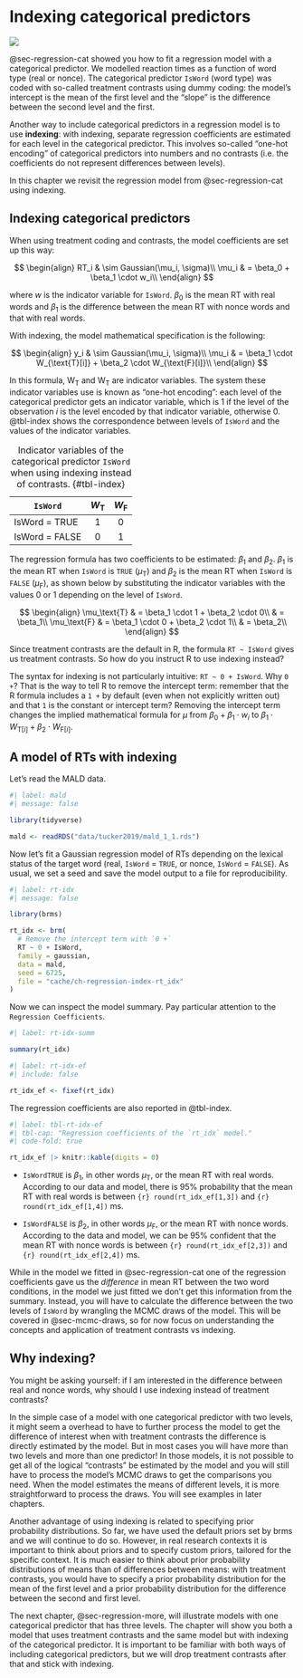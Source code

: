 # Indexing categorical predictors {#sec-regression-index}

![](https://img.shields.io/badge/Area-R-green)

@sec-regression-cat showed you how to fit a regression model with a categorical predictor. We modelled reaction times as a function of word type (real or nonce). The categorical predictor `IsWord` (word type) was coded with so-called treatment contrasts using dummy coding: the model's intercept is the mean of the first level and the "slope" is the difference between the second level and the first.

Another way to include categorical predictors in a regression model is to use **indexing**: with indexing, separate regression coefficients are estimated for each level in the categorical predictor. This involves so-called "one-hot encoding" of categorical predictors into numbers and no contrasts (i.e. the coefficients do not represent differences between levels).

In this chapter we revisit the regression model from @sec-regression-cat using indexing.

## Indexing categorical predictors

When using treatment coding and contrasts, the model coefficients are set up this way:

$$
\begin{align}
RT_i & \sim Gaussian(\mu_i, \sigma)\\
\mu_i & = \beta_0 + \beta_1 \cdot w_i\\
\end{align}
$$

where $w$ is the indicator variable for `IsWord`. $\beta_0$ is the mean RT with real words and $\beta_1$ is the difference between the mean RT with nonce words and that with real words.

With indexing, the model mathematical specification is the following:

$$
\begin{align}
y_i & \sim Gaussian(\mu_i, \sigma)\\
\mu_i & = \beta_1 \cdot W_{\text{T}[i]} + \beta_2 \cdot W_{\text{F}[i]}\\
\end{align}
$$

In this formula, $\text{W}_\text{T}$ and $\text{W}_\text{T}$ are indicator variables. The system these indicator variables use is known as "one-hot encoding": each level of the categorical predictor gets an indicator variable, which is $1$ if the level of the observation $i$ is the level encoded by that indicator variable, otherwise 0. @tbl-index shows the correspondence between levels of `IsWord` and the values of the indicator variables.

| `IsWord`       | $W_\text{T}$ | $W_\text{F}$ |
|----------------|:------------:|:------------:|
| IsWord = TRUE  |      1       |      0       |
| IsWord = FALSE |      0       |      1       |

: Indicator variables of the categorical predictor `IsWord` when using indexing instead of contrasts. {#tbl-index}

The regression formula has two coefficients to be estimated: $\beta_1$ and $\beta_2$. $\beta_1$ is the mean RT when `IsWord` is `TRUE` ($\mu_\text{T}$) and $\beta_2$ is the mean RT when `IsWord` is `FALSE` ($\mu_\text{F}$), as shown below by substituting the indicator variables with the values $0$ or $1$ depending on the level of `IsWord`.

$$
\begin{align}
\mu_\text{T} & = \beta_1 \cdot 1 + \beta_2 \cdot 0\\
& = \beta_1\\
\mu_\text{F} & = \beta_1 \cdot 0 + \beta_2 \cdot 1\\
& = \beta_2\\
\end{align}
$$

Since treatment contrasts are the default in R, the formula `RT ~ IsWord` gives us treatment contrasts. So how do you instruct R to use indexing instead?

The syntax for indexing is not particularly intuitive: `RT ~ 0 + IsWord`. Why `0 +`? That is the way to tell R to remove the intercept term: remember that the R formula includes a `1 +` by default (even when not explicitly written out) and that `1` is the constant or intercept term? Removing the intercept term changes the implied mathematical formula for $\mu$ from $\beta_0 + \beta_1 \cdot w_i$ to $\beta_1 \cdot W_{\text{T}[i]} + \beta_2 \cdot W_{\text{F}[i]}$.

## A model of RTs with indexing

Let's read the MALD data.

```r
#| label: mald
#| message: false

library(tidyverse)

mald <- readRDS("data/tucker2019/mald_1_1.rds")
```

Now let's fit a Gaussian regression model of RTs depending on the lexical status of the target word (real, `IsWord` = `TRUE`, or nonce, `IsWord` = `FALSE`). As usual, we set a seed and save the model output to a file for reproducibility.

```r
#| label: rt-idx
#| message: false

library(brms)

rt_idx <- brm(
  # Remove the intercept term with `0 +`
  RT ~ 0 + IsWord,
  family = gaussian,
  data = mald,
  seed = 6725,
  file = "cache/ch-regression-index-rt_idx"
)
```

Now we can inspect the model summary. Pay particular attention to the `Regression Coefficients`.

```r
#| label: rt-idx-summ

summary(rt_idx)
```

```r
#| label: rt-idx-ef
#| include: false

rt_idx_ef <- fixef(rt_idx)

```

The regression coefficients are also reported in @tbl-index.

```r
#| label: tbl-rt-idx-ef
#| tbl-cap: "Regression coefficients of the `rt_idx` model."
#| code-fold: true

rt_idx_ef |> knitr::kable(digits = 0)

```

-   `IsWordTRUE` is $\beta_1$, in other words $\mu_\text{T}$, or the mean RT with real words. According to our data and model, there is 95% probability that the mean RT with real words is between `{r} round(rt_idx_ef[1,3])` and `{r} round(rt_idx_ef[1,4])` ms.

-   `IsWordFALSE` is $\beta_2$, in other words $\mu_\text{F}$, or the mean RT with nonce words. According to the data and model, we can be 95% confident that the mean RT with nonce words is between `{r} round(rt_idx_ef[2,3])` and `{r} round(rt_idx_ef[2,4])` ms.

While in the model we fitted in @sec-regression-cat one of the regression coefficients gave us the *difference* in mean RT between the two word conditions, in the model we just fitted we don't get this information from the summary. Instead, you will have to calculate the difference between the two levels of `IsWord` by wrangling the MCMC draws of the model. This will be covered in @sec-mcmc-draws, so for now focus on understanding the concepts and application of treatment contrasts vs indexing.

## Why indexing?

You might be asking yourself: if I am interested in the difference between real and nonce words, why should I use indexing instead of treatment contrasts?

In the simple case of a model with one categorical predictor with two levels, it might seem a overhead to have to further process the model to get the difference of interest when with treatment contrasts the difference is directly estimated by the model. But in most cases you will have more than two levels and more than one predictor! In those models, it is not possible to get all of the logical "contrasts" be estimated by the model and you will still have to process the model's MCMC draws to get the comparisons you need. When the model estimates the means of different levels, it is more straightforward to process the draws. You will see examples in later chapters.

Another advantage of using indexing is related to specifying prior probability distributions. So far, we have used the default priors set by brms and we will continue to do so. However, in real research contexts it is important to think about priors and to specify custom priors, tailored for the specific context. It is much easier to think about prior probability distributions of means than of differences between means: with treatment contrasts, you would have to specify a prior probability distribution for the mean of the first level and a prior probability distribution for the difference between the second and first level.

The next chapter, @sec-regression-more, will illustrate models with one categorical predictor that has three levels. The chapter will show you both a model that uses treatment contrasts and the same model but with indexing of the categorical predictor. It is important to be familiar with both ways of including categorical predictors, but we will drop treatment contrasts after that and stick with indexing.
